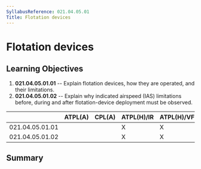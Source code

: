 ```yaml
---
SyllabusReference: 021.04.05.01
Title: Flotation devices
---
```


# Flotation devices

## Learning Objectives

1.  **021.04.05.01.01** -- Explain flotation devices, how they are operated, and
    their limitations.
2.  **021.04.05.01.02** -- Explain why indicated airspeed (IAS) limitations
    before, during and after flotation-device deployment must be observed.

|                 | ATPL(A) | CPL(A) | ATPL(H)/IR | ATPL(H)/VFR | CPL(H) | IR  | CBIR(A) |
| --------------- | ------- | ------ | ---------- | ----------- | ------ | --- | ------- |
| 021.04.05.01.01 |         |        | X          | X           | X      |     |         |
| 021.04.05.01.02 |         |        | X          | X           | X      |     |         |

## Summary
